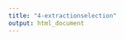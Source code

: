 ```yaml
---
title: "4-extractionselection"
output: html_document
---
```


<div class="row" style="padding-top: 100px;">
</div>
